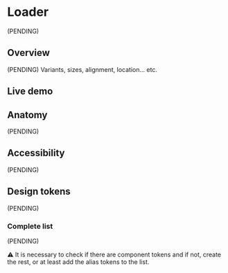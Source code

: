 


<Meta title="Components/Loader" />

# Loader

(PENDING)

## Overview

(PENDING) Variants, sizes, alignment, location... etc.

## Live demo

<LiveDemo
  story={Stories.Example}
  urlHtml="https://devoinc.github.io/genesys-styles"
  urlReact="https://devoinc.github.io/genesys-ui/?path=/docs/components-feedback-loader--docs"
/>

## Anatomy

(PENDING)

## Accessibility

(PENDING)

## Design tokens

(PENDING)

### Complete list

(PENDING)

⚠️ It is necessary to check if there are component tokens and if not, create the rest, or at least add the alias tokens to the list.

<DesignTokensList componentName="loader" />
